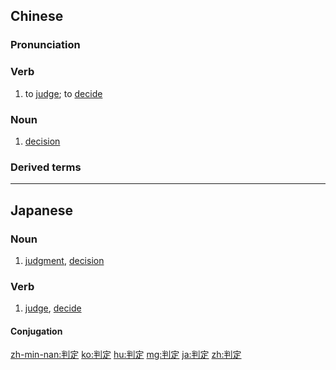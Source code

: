 ==Chinese==
{{zh-forms}}

===Pronunciation===
{{zh-pron
|m=pàndìng
|c=pun3 ding6
|h=pfs=phan-thin
|mn=phòaⁿ-tēng
|cat=v,n
}}

===Verb===
{{zh-verb}}

# to [[judge]]; to [[decide]]

===Noun===
{{zh-noun}}

# [[decision]]

===Derived terms===
{{zh-der|判定元件}}

----

==Japanese==
{{ja-kanjitab|はん|てい|yomi=on}}

===Noun===
{{ja-noun|はんてい}}

# [[judgment]], [[decision]]

===Verb===
{{ja-verb-suru|はんてい}}

# [[judge]], [[decide]]

====Conjugation====
{{ja-suru|はんてい}}

[[zh-min-nan:判定]]
[[ko:判定]]
[[hu:判定]]
[[mg:判定]]
[[ja:判定]]
[[zh:判定]]